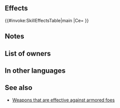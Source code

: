 {{Weapon Infobox
|tagid=SID_貫きの槍
|weaponType=Lance
|weaponName={{PAGENAME}}
|might=8
|range=1
|effectiveness=armored
|effect=Effective against armored foes.
|cost=200
|exclusive=0
|statModifiers=0,8,0,0,0
|next=Heavy Spear+
|promotionRarity=5
|promotionTier=1
|required=Steel Lance
|properties=random_all
}}
==Effects==
{{#invoke:SkillEffectsTable|main
|Ce={{Eft|Effectiveness|{{Mt|Armored}}}}
}}
==Notes==
{{Effective damage bonus|armored}}
==List of owners==
{{Skill Hero List}}
==In other languages==
{{OtherLanguages
|japanese=貫きの槍
|german=Panzerspeer
|spanishEU=Rompecorazas
|spanishLA=Pica pesada
|french=Épieu lourd
|italian=Asta greve
|chineseTW=貫穿之槍
|portuguese=Pique maciço
}}
==See also==
* [[Weapons that are effective against armored foes]]
{{Weapons Navbox}}